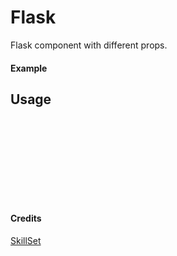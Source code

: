 
<Meta of={Flask} title="SkillSet/Flask" />

# Flask

Flask component with different props.

#### Example

<Canvas of={Flask.Primary} />

## Usage

```ts
import { Flask } from "yadl-ui";

const Example = () => {
  return (
      <Flask />
  );
};

export default Example;
```

#### Credits
[SkillSet](https://skillicons.dev)
